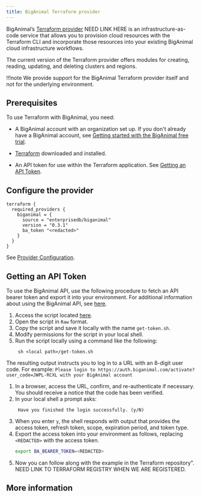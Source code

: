 ```yaml
---
title: BigAnimal Terraform provider
---
```


BigAnimal’s [Terraform provider](https://github.com/EnterpriseDB/terraform-provider-biganimal) NEED LINK HERE is an infrastructure-as-code service that allows you to provision cloud resources with the Terraform CLI and incorporate those resources into your existing BigAnimal cloud infrastructure workflows.  

The current version of the Terraform provider offers modules for creating, reading, updating, and deleting clusters and regions.

!!!note
   We provide support for the BigAnimal Terraform provider itself and not for the underlying environment. 

## Prerequisites
To use Terraform with BigAnimal, you need: 

- A BigAnimal account with an organization set up. If you don't already have a BigAnimal account, see [Getting started with the BigAnimal free trial](/biganimal/latest/).

- [Terraform](https://www.terraform.io/downloads) downloaded and installed.
- An API token for use within the Terraform application. See [Getting an API Token](getting-an-api-token).

## Configure the provider

```
terraform {
  required_providers {
    biganimal = {
      source = "enterprisedb/biganimal"
      version = "0.3.1"
      ba_token "<redacted>"
    }
  }
}
```

See [Provider Configuration](https://developer.hashicorp.com/terraform/language/providers/configuration).

## Getting an API Token

To use the BigAnimal API, use the following procedure to fetch an API bearer token and export it into your environment. For additional information about using the BigAnimal API, see [here](/biganimal/latest/reference/).

1. Access the script located [here](https://github.com/EnterpriseDB/cloud-utilities/blob/main/api/get-token.sh).
1. Open the script in `Raw` format.
1. Copy the script and save it locally with the name `get-token.sh`.
1. Modify permissions for the script in your local shell.
1. Run the script locally using a command like the following:
    ```
     sh <local path>/get-token.sh
    ```
  The resulting output instructs you to log in to a URL with an 8-digit user code. For example: 
    ```
     Please login to https://auth.biganimal.com/activate?user_code=JWPL-RCXL with your BigAnimal account
    ``` 
1. In a browser, access the URL, confirm, and re-authenticate if necessary. 
  You should receive a notice that the code has been verified.
1. In your local shell a prompt asks:
    ```
     Have you finished the login successfully. (y/N)
    ```
1. When you enter `y`, the shell responds with output that provides the access token, refresh token, scope, expiration period, and token type.
1. Export the access token into your environment as follows, replacing `<REDACTED>` with the access token.
    ```bash
    export BA_BEARER_TOKEN=<REDACTED>
    ```
1. Now you can follow along with the example in the Terraform repository". NEED LINK TO TERRAFORM REGISTRY WHEN WE ARE REGISTERED.

## More information
